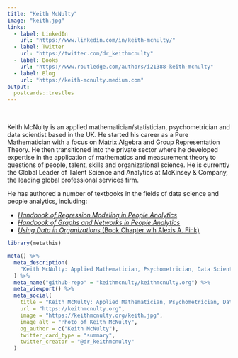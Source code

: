 ```yaml
---
title: "Keith McNulty"
image: "keith.jpg"
links:
  - label: LinkedIn
    url: "https://www.linkedin.com/in/keith-mcnulty/"
  - label: Twitter
    url: "https://twitter.com/dr_keithmcnulty"
  - label: Books
    url: "https://www.routledge.com/authors/i21388-keith-mcnulty"
  - label: Blog
    url: "https://keith-mcnulty.medium.com"
output:
  postcards::trestles
---
```


<br>

Keith McNulty is an applied mathematician/statistician, psychometrician and data scientist based in the UK.  He started his career as a Pure Mathematician with a focus on Matrix Algebra and Group Representation Theory. He then transitioned into the private sector where he developed expertise in the application of mathematics and measurement theory to questions of people, talent, skills and organizational science.  He is currently the Global Leader of Talent Science and Analytics at McKinsey & Company, the leading global professional services firm.  

He has authored a number of textbooks in the fields of data science and people analytics, including:

- [*Handbook of Regression Modeling in People Analytics*](https://www.routledge.com/Handbook-of-Regression-Modeling-in-People-Analytics-With-Examples-in-R/McNulty/p/book/9781032041742)
- [*Handbook of Graphs and Networks in People Analytics*](https://www.routledge.com/Handbook-of-Graphs-and-Networks-in-People-Analytics-With-Examples-in-R/McNulty/p/book/9781032204970)
- [*Using Data in Organizations* (Book Chapter wih Alexis A. Fink)](https://www.routledge.com/Data-Methods-and-Theory-in-the-Organizational-Sciences-A-New-Synthesis/Murphy/p/book/9780367857707)


```r
library(metathis)

meta() %>%
  meta_description(
    "Keith McNulty: Applied Mathematician, Psychometrician, Data Scientist and Author"
  ) %>% 
  meta_name("github-repo" = "keithmcnulty/keithmcnulty.org") %>% 
  meta_viewport() %>% 
  meta_social(
    title = "Keith McNulty: Applied Mathematician, Psychometrician, Data Scientist and Author",
    url = "https://keithmcnulty.org",
    image = "https://keithmcnulty.org/keith.jpg",
    image_alt = "Photo of Keith McNulty",
    og_author = c("Keith McNulty"),
    twitter_card_type = "summary",
    twitter_creator = "@dr_keithmcnulty"
  )
```